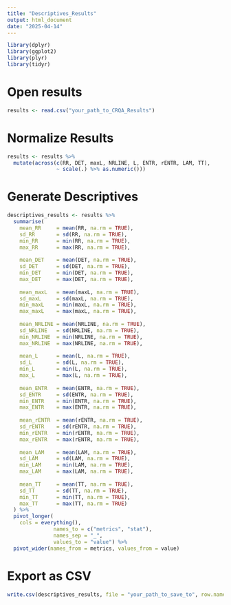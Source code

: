 ```yaml
---
title: "Descriptives_Results"
output: html_document
date: "2025-04-14"
---
```


```r
library(dplyr)
library(ggplot2)
library(plyr)
library(tidyr)
```


# Open results
```r
results <- read.csv("your_path_to_CRQA_Results")
```

# Normalize Results
```r
results <- results %>%
  mutate(across(c(RR, DET, maxL, NRLINE, L, ENTR, rENTR, LAM, TT),
                ~ scale(.) %>% as.numeric()))
```

# Generate Descriptives
```r
descriptives_results <- results %>%
  summarise(
    mean_RR     = mean(RR, na.rm = TRUE),
    sd_RR       = sd(RR, na.rm = TRUE),
    min_RR      = min(RR, na.rm = TRUE),
    max_RR      = max(RR, na.rm = TRUE),
    
    mean_DET    = mean(DET, na.rm = TRUE),
    sd_DET      = sd(DET, na.rm = TRUE),
    min_DET     = min(DET, na.rm = TRUE),
    max_DET     = max(DET, na.rm = TRUE),
    
    mean_maxL   = mean(maxL, na.rm = TRUE),
    sd_maxL     = sd(maxL, na.rm = TRUE),
    min_maxL    = min(maxL, na.rm = TRUE),
    max_maxL    = max(maxL, na.rm = TRUE),
    
    mean_NRLINE = mean(NRLINE, na.rm = TRUE),
    sd_NRLINE   = sd(NRLINE, na.rm = TRUE),
    min_NRLINE  = min(NRLINE, na.rm = TRUE),
    max_NRLINE  = max(NRLINE, na.rm = TRUE),
    
    mean_L      = mean(L, na.rm = TRUE),
    sd_L        = sd(L, na.rm = TRUE),
    min_L       = min(L, na.rm = TRUE),
    max_L       = max(L, na.rm = TRUE),
    
    mean_ENTR   = mean(ENTR, na.rm = TRUE),
    sd_ENTR     = sd(ENTR, na.rm = TRUE),
    min_ENTR    = min(ENTR, na.rm = TRUE),
    max_ENTR    = max(ENTR, na.rm = TRUE),
    
    mean_rENTR  = mean(rENTR, na.rm = TRUE),
    sd_rENTR    = sd(rENTR, na.rm = TRUE),
    min_rENTR   = min(rENTR, na.rm = TRUE),
    max_rENTR   = max(rENTR, na.rm = TRUE),
    
    mean_LAM    = mean(LAM, na.rm = TRUE),
    sd_LAM      = sd(LAM, na.rm = TRUE),
    min_LAM     = min(LAM, na.rm = TRUE),
    max_LAM     = max(LAM, na.rm = TRUE),
    
    mean_TT     = mean(TT, na.rm = TRUE),
    sd_TT       = sd(TT, na.rm = TRUE),
    min_TT      = min(TT, na.rm = TRUE),
    max_TT      = max(TT, na.rm = TRUE)
  ) %>% 
  pivot_longer(
    cols = everything(), 
               names_to = c("metrics", "stat"),
               names_sep = "_",
               values_to = "value") %>%
  pivot_wider(names_from = metrics, values_from = value)
```

# Export as CSV
```r
write.csv(descriptives_results, file = "your_path_to_save_to", row.names = FALSE)
```

